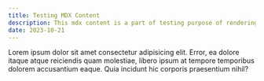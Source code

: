 ```yaml
---
title: Testing MDX Content
description: This mdx content is a part of testing purpose of rendering mdx in nextjs
date: 2023-10-21
---
```


Lorem ipsum dolor sit amet consectetur adipisicing elit. Error, ea dolore itaque atque reiciendis quam molestiae, libero ipsum at tempore temporibus dolorem accusantium eaque. Quia incidunt hic corporis praesentium nihil?
